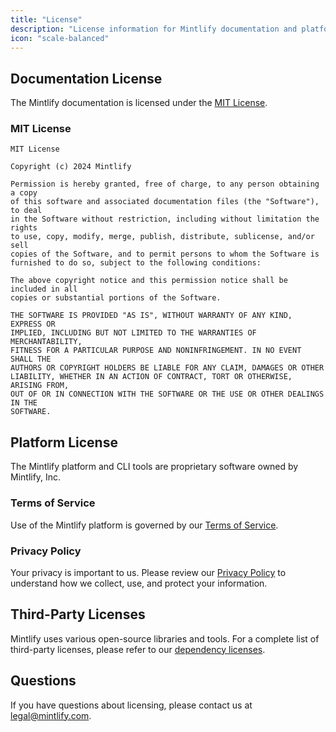 ```yaml
---
title: "License"
description: "License information for Mintlify documentation and platform"
icon: "scale-balanced"
---
```


## Documentation License

The Mintlify documentation is licensed under the [MIT License](https://opensource.org/licenses/MIT).

### MIT License

```
MIT License

Copyright (c) 2024 Mintlify

Permission is hereby granted, free of charge, to any person obtaining a copy
of this software and associated documentation files (the "Software"), to deal
in the Software without restriction, including without limitation the rights
to use, copy, modify, merge, publish, distribute, sublicense, and/or sell
copies of the Software, and to permit persons to whom the Software is
furnished to do so, subject to the following conditions:

The above copyright notice and this permission notice shall be included in all
copies or substantial portions of the Software.

THE SOFTWARE IS PROVIDED "AS IS", WITHOUT WARRANTY OF ANY KIND, EXPRESS OR
IMPLIED, INCLUDING BUT NOT LIMITED TO THE WARRANTIES OF MERCHANTABILITY,
FITNESS FOR A PARTICULAR PURPOSE AND NONINFRINGEMENT. IN NO EVENT SHALL THE
AUTHORS OR COPYRIGHT HOLDERS BE LIABLE FOR ANY CLAIM, DAMAGES OR OTHER
LIABILITY, WHETHER IN AN ACTION OF CONTRACT, TORT OR OTHERWISE, ARISING FROM,
OUT OF OR IN CONNECTION WITH THE SOFTWARE OR THE USE OR OTHER DEALINGS IN THE
SOFTWARE.
```

## Platform License

The Mintlify platform and CLI tools are proprietary software owned by Mintlify, Inc.

### Terms of Service

Use of the Mintlify platform is governed by our [Terms of Service](https://mintlify.com/terms).

### Privacy Policy

Your privacy is important to us. Please review our [Privacy Policy](https://mintlify.com/privacy) to understand how we collect, use, and protect your information.

## Third-Party Licenses

Mintlify uses various open-source libraries and tools. For a complete list of third-party licenses, please refer to our [dependency licenses](https://github.com/mintlify/docs/blob/main/LICENSES.md).

## Questions

If you have questions about licensing, please contact us at [legal@mintlify.com](mailto:legal@mintlify.com).